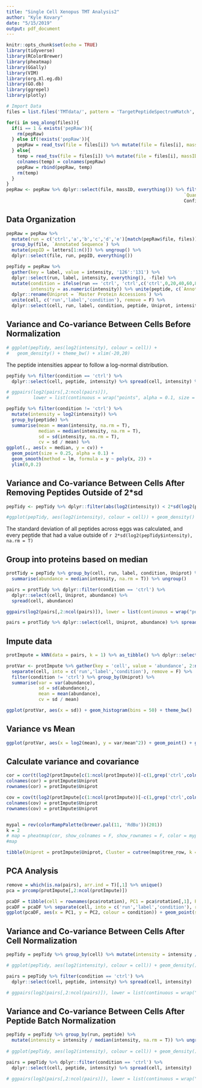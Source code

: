 ```yaml
---
title: "Single Cell Xenopus TMT Analysis2"
author: "Kyle Kovary"
date: "5/15/2019"
output: pdf_document
---
```


```r
knitr::opts_chunk$set(echo = TRUE)
library(tidyverse)
library(RColorBrewer)
library(pheatmap)
library(GGally)
library(VIM)
library(org.Xl.eg.db)
library(GO.db)
library(ggrepel)
library(plotly)

# Import Data
files = list.files('TMTdata/', pattern = 'TargetPeptideSpectrumMatch', full.names = T)

for(i in seq_along(files)){
  if(i == 1 & exists('pepRaw')){
    rm(pepRaw)
  } else if(!exists('pepRaw')){
    pepRaw = read_tsv(file = files[i]) %>% mutate(file = files[i], massID = 1:nrow(.))
  } else{
    temp = read_tsv(file = files[i]) %>% mutate(file = files[i], massID = 1:nrow(.))
    colnames(temp) = colnames(pepRaw)
    pepRaw = rbind(pepRaw, temp)
    rm(temp)
  }
}
pepRaw <- pepRaw %>% dplyr::select(file, massID, everything()) %>% filter(!is.na(`126`), 
                                                                  `Quan Usage` == 'Use',
                                                                  Confidence != 'Low')

```

## Data Organization


```r
pepRaw = pepRaw %>% 
  mutate(run = c('ctrl','a','b','c','d','e')[match(pepRaw$file, files)]) %>% 
  group_by(file, `Annotated Sequence`) %>% 
  mutate(pepID = letters[1:n()]) %>% ungroup() %>%
  dplyr::select(file, run, pepID, everything())

pepTidy = pepRaw %>% 
  gather(key = label, value = intensity, '126':'131') %>% 
  dplyr::select(run, label, intensity, everything(), -file) %>% 
  mutate(condition = ifelse(run == 'ctrl', 'ctrl',c('ctrl',0,20,40,60,80)[match(label,c(126:131))]),
         intensity = as.numeric(intensity)) %>% unite(peptide, c(`Annotated Sequence`,'pepID')) %>%
  dplyr::rename(Uniprot = `Master Protein Accessions`) %>% 
  unite(cell, c('run','label','condition'), remove = F) %>%
  dplyr::select(cell, run, label, condition, peptide, Uniprot, intensity)
```

## Variance and Co-variance Between Cells Before Normalization


```r
# ggplot(pepTidy, aes(log2(intensity), colour = cell)) + 
#   geom_density() + theme_bw() + xlim(-20,20)
```

The peptide intensities appear to follow a log-normal distribution.

```r
pepTidy %>% filter(condition == 'ctrl') %>% 
  dplyr::select(cell, peptide, intensity) %>% spread(cell, intensity) %>%

# ggpairs(log2(pairs[,2:ncol(pairs)]), 
#         lower = list(continuous = wrap("points", alpha = 0.1, size = 0.1))) + theme_bw()
```

```r
pepTidy %>% filter(condition != 'ctrl') %>% 
  mutate(intensity = log2(intensity)) %>%
  group_by(peptide) %>% 
  summarise(mean = mean(intensity, na.rm = T), 
            median = median(intensity, na.rm = T), 
            sd = sd(intensity, na.rm = T),
            cv = sd / mean) %>%
ggplot(., aes(x = median, y = cv)) + 
  geom_point(size = 0.25, alpha = 0.1) + 
  geom_smooth(method = lm, formula = y ~ poly(x, 2)) +
  ylim(0,0.2)
```

## Variance and Co-variance Between Cells After Removing Peptides Outside of 2*sd

```r
pepTidy <- pepTidy %>% dplyr::filter(abs(log2(intensity)) < 2*sd(log2(pepTidy$intensity), na.rm = T))

#ggplot(pepTidy, aes(log2(intensity), colour = cell)) + geom_density() + theme_bw() + xlim(-4,4)
```

The standard deviation of all peptides across eggs was calculated, and every peptide that had a value outside of `r 2*sd(log2(pepTidy$intensity), na.rm = T)`

## Group into proteins based on median

```r
protTidy = pepTidy %>% group_by(cell, run, label, condition, Uniprot) %>% 
  summarise(abundance = median(intensity, na.rm = T)) %>% ungroup()

pairs = protTidy %>% dplyr::filter(condition == 'ctrl') %>% 
  dplyr::select(cell, Uniprot, abundance) %>% 
  spread(cell, abundance)

ggpairs(log2(pairs[,2:ncol(pairs)]), lower = list(continuous = wrap("points", alpha = 0.1, size = 0.1))) + theme_bw()

pairs = protTidy %>% dplyr::select(cell, Uniprot, abundance) %>% spread(cell, abundance)

```

## Impute data
```r
protImpute = kNN(data = pairs, k = 1) %>% as_tibble() %>% dplyr::select(Uniprot:e_131_80)

protVar <- protImpute %>% gather(key = 'cell', value = 'abundance', 2:ncol(protImpute)) %>%
  separate(cell, into = c('run','label','condition'), remove = F) %>% 
  filter(condition != 'ctrl') %>% group_by(Uniprot) %>%
  summarise(var = var(abundance),
            sd = sd(abundance),
            mean = mean(abundance),
            cv = sd / mean)

ggplot(protVar, aes(x = sd)) + geom_histogram(bins = 50) + theme_bw()
```

## Variance vs Mean
```r
ggplot(protVar, aes(x = log2(mean), y = var/mean^2)) + geom_point() + geom_smooth(method = lm, formula = y ~ poly(x, 2))
```


## Calculate variance and covariance
```r
cor = cor(t(log2(protImpute[c(1:ncol(protImpute))[-c(1,grep('ctrl',colnames(protImpute)))]])), use = 'pairwise.complete.obs')
colnames(cor) = protImpute$Uniprot
rownames(cor) = protImpute$Uniprot

cov = cov(t(log2(protImpute[c(1:ncol(protImpute))[-c(1,grep('ctrl',colnames(protImpute)))]])), use = 'pairwise.complete.obs')
colnames(cov) = protImpute$Uniprot
rownames(cov) = protImpute$Uniprot


mypal = rev(colorRampPalette(brewer.pal(11, 'RdBu'))(201))
k = 2
# map = pheatmap(cor, show_colnames = F, show_rownames = F, color = mypal, breaks = seq(-1,1, by = 0.01), cutree_cols = k, cutree_rows = k, legend = F)
#map

tibble(Uniprot = protImpute$Uniprot, Cluster = cutree(map$tree_row, k = k)) %>% write_csv('/Users/kylekovary/Downloads/Map.csv')
```

## PCA Analysis
```r
remove = which(is.na(pairs), arr.ind = T)[,1] %>% unique()
pca = prcomp(protImpute[,2:ncol(protImpute)])

pcaDF = tibble(cell = rownames(pca$rotation), PC1 = pca$rotation[,1], PC2 = pca$rotation[,2])
pcaDF = pcaDF %>% separate(cell, into = c('run','label','condition'), remove = F) %>% print()
ggplot(pcaDF, aes(x = PC1, y = PC2, colour = condition)) + geom_point(size = 5)
```


## Variance and Co-variance Between Cells After Cell Normalization

```r
pepTidy = pepTidy %>% group_by(cell) %>% mutate(intensity = intensity / median(intensity, na.rm = T))

# ggplot(pepTidy, aes(log2(intensity), colour = cell)) + geom_density() + theme_bw() + xlim(-8,8)
```

```r
pairs = pepTidy %>% filter(condition == 'ctrl') %>% 
  dplyr::select(cell, peptide, intensity) %>% spread(cell, intensity)

# ggpairs(log2(pairs[,2:ncol(pairs)]), lower = list(continuous = wrap("points", alpha = 0.1, size = 0.1))) + theme_bw()
```


## Variance and Co-variance Between Cells After Peptide Batch Normalization

```r
pepTidy = pepTidy %>% group_by(run, peptide) %>% 
  mutate(intensity = intensity / median(intensity, na.rm = T)) %>% ungroup()
 
# ggplot(pepTidy, aes(log2(intensity), colour = cell)) + geom_density() + theme_bw() + xlim(-8,8)
```

```r
pairs = pepTidy %>% dplyr::filter(condition == 'ctrl') %>% 
  dplyr::select(cell, peptide, intensity) %>% spread(cell, intensity)
 
# ggpairs(log2(pairs[,2:ncol(pairs)]), lower = list(continuous = wrap("points", alpha = 0.1, size = 0.1))) + theme_bw()
```
